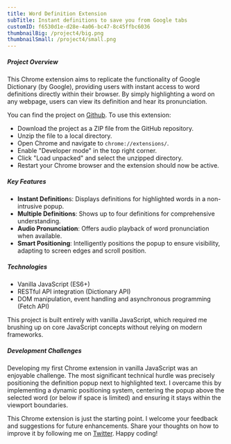```yaml
---
title: Word Definition Extension
subTitle: Instant definitions to save you from Google tabs
customID: f6530d1e-d28e-4a06-bc47-8c45ffbc6036
thumbnailBig: /project4/big.png
thumbnailSmall: /project4/small.png
---
```


##### Project Overview

This Chrome extension aims to replicate the functionality of Google Dictionary (by Google), providing users with instant access to word definitions directly within their browser. By simply highlighting a word on any webpage, users can view its definition and hear its pronunciation.

You can find the project on [Github](https://github.com/sonny-coding/diction-extension). To use this extension:

- Download the project as a ZIP file from the GitHub repository.
- Unzip the file to a local directory.
- Open Chrome and navigate to `chrome://extensions/`.
- Enable "Developer mode" in the top right corner.
- Click "Load unpacked" and select the unzipped directory.
- Restart your Chrome browser and the extension should now be active.

##### Key Features

- **Instant Definition**s: Displays definitions for highlighted words in a non-intrusive popup.
- **Multiple Definitions**: Shows up to four definitions for comprehensive understanding.
- **Audio Pronunciation**: Offers audio playback of word pronunciation when available.
- **Smart Positioning**: Intelligently positions the popup to ensure visibility, adapting to screen edges and scroll position.

##### Technologies

- Vanilla JavaScript (ES6+)
- RESTful API integration (Dictionary API)
- DOM manipulation, event handling and asynchronous programming (Fetch API)

This project is built entirely with vanilla JavaScript, which required me brushing up on core JavaScript concepts without relying on modern frameworks.

##### Development Challenges

Developing my first Chrome extension in vanilla JavaScript was an enjoyable challenge. The most significant technical hurdle was precisely positioning the definition popup next to highlighted text. I overcame this by implementing a dynamic positioning system, centering the popup above the selected word (or below if space is limited) and ensuring it stays within the viewport boundaries.

This Chrome extension is just the starting point. I welcome your feedback and suggestions for future enhancements. Share your thoughts on how to improve it by following me on [Twitter](https://twitter.com/sonoverthinks). Happy coding!
